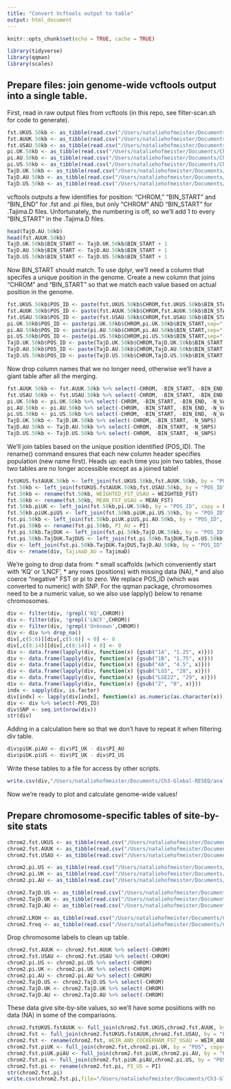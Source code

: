 ```yaml
---
title: "Convert Vcftools output to table"
output: html_document
---
```


```r
knitr::opts_chunk$set(echo = TRUE, cache = TRUE)
```

```r
library(tidyverse)
library(qqman)
library(scales)
```

## Prepare files: join genome-wide vcftools output into a single table.

First, read in raw output files from vcftools (in this repo, see filter-scan.sh for code to generate).

```r
fst.UKUS.50kb <- as_tibble(read.csv("/Users/nataliehofmeister/Documents/Ch3-Global-RESEQ/analysis/R/input/EUSTreseq_pseud_nostep_UKUS_50kb.windowed.weir.fst",sep="\t"))
fst.AUUK.50kb <- as_tibble(read.csv("/Users/nataliehofmeister/Documents/Ch3-Global-RESEQ/analysis/R/input/EUSTreseq_pseud_nostep_AUUK_50kb.windowed.weir.fst",sep="\t"))
fst.USAU.50kb <- as_tibble(read.csv("/Users/nataliehofmeister/Documents/Ch3-Global-RESEQ/analysis/R/input/EUSTreseq_pseud_nostep_AUUS_50kb.windowed.weir.fst",sep="\t"))
pi.UK.50kb <- as_tibble(read.csv("/Users/nataliehofmeister/Documents/Ch3-Global-RESEQ/analysis/R/input/EUSTreseq_pseudochrom_UK_pi_50kb.windowed.pi",sep="\t"))
pi.AU.50kb <- as_tibble(read.csv("/Users/nataliehofmeister/Documents/Ch3-Global-RESEQ/analysis/R/input/EUSTreseq_pseudochrom_AU_pi_50kb.windowed.pi",sep="\t"))
pi.US.50kb <- as_tibble(read.csv("/Users/nataliehofmeister/Documents/Ch3-Global-RESEQ/analysis/R/input/EUSTreseq_pseudochrom_US_pi_50kb.windowed.pi",sep="\t"))
TajD.UK.50kb <- as_tibble(read.csv("/Users/nataliehofmeister/Documents/Ch3-Global-RESEQ/analysis/R/input/EUSTreseq_pseudochrom_UK_TajimaD_50kb.Tajima.D",sep="\t"))
TajD.AU.50kb <- as_tibble(read.csv("/Users/nataliehofmeister/Documents/Ch3-Global-RESEQ/analysis/R/input/EUSTreseq_pseudochrom_AU_TajimaD_50kb.Tajima.D",sep="\t"))
TajD.US.50kb <- as_tibble(read.csv("/Users/nataliehofmeister/Documents/Ch3-Global-RESEQ/analysis/R/input/EUSTreseq_pseudochrom_US_TajimaD_50kb.Tajima.D",sep="\t"))
```

vcftools outputs a few identifies for position: "CHROM," "BIN_START" and "BIN_END" for .fst and .pi files, but only "CHROM" AND "BIN_START" for .Tajima.D files. Unfortunately, the numbering is off, so we'll add 1 to every "BIN_START" in the .Tajima.D files.

```r
head(TajD.AU.50kb)
head(fst.AUUK.50kb)
TajD.UK.50kb$BIN_START <- TajD.UK.50kb$BIN_START + 1
TajD.AU.50kb$BIN_START <- TajD.AU.50kb$BIN_START + 1
TajD.US.50kb$BIN_START <- TajD.US.50kb$BIN_START + 1
```

Now BIN_START should match. To use dplyr, we'll need a column that specifes a unique position in the genome. Create a new column that joins "CHROM" and "BIN_START" so that we match each value based on actual position in the genome.

```r
fst.UKUS.50kb$POS_ID <- paste(fst.UKUS.50kb$CHROM,fst.UKUS.50kb$BIN_START,sep="-")
fst.AUUK.50kb$POS_ID <- paste(fst.AUUK.50kb$CHROM,fst.AUUK.50kb$BIN_START,sep="-")
fst.USAU.50kb$POS_ID <- paste(fst.USAU.50kb$CHROM,fst.USAU.50kb$BIN_START,sep="-")
pi.UK.50kb$POS_ID <- paste(pi.UK.50kb$CHROM,pi.UK.50kb$BIN_START,sep="-")
pi.AU.50kb$POS_ID <- paste(pi.AU.50kb$CHROM,pi.AU.50kb$BIN_START,sep="-")
pi.US.50kb$POS_ID <- paste(pi.US.50kb$CHROM,pi.US.50kb$BIN_START,sep="-")
TajD.UK.50kb$POS_ID <- paste(TajD.UK.50kb$CHROM,TajD.UK.50kb$BIN_START,sep="-")
TajD.AU.50kb$POS_ID <- paste(TajD.AU.50kb$CHROM,TajD.AU.50kb$BIN_START,sep="-")
TajD.US.50kb$POS_ID <- paste(TajD.US.50kb$CHROM,TajD.US.50kb$BIN_START,sep="-")
```

Now drop column names that we no longer need, otherwise we'll have a giant table after all the merging.
```r
fst.AUUK.50kb <- fst.AUUK.50kb %>% select(-CHROM, -BIN_START, -BIN_END, -N_VARIANTS)
fst.USAU.50kb <- fst.USAU.50kb %>% select(-CHROM, -BIN_START, -BIN_END, -N_VARIANTS)
pi.UK.50kb <- pi.UK.50kb %>% select(-CHROM, -BIN_START, -BIN_END, -N_VARIANTS)
pi.AU.50kb <- pi.AU.50kb %>% select(-CHROM, -BIN_START, -BIN_END, -N_VARIANTS)
pi.US.50kb <- pi.US.50kb %>% select(-CHROM, -BIN_START, -BIN_END, -N_VARIANTS)
TajD.UK.50kb <- TajD.UK.50kb %>% select(-CHROM, -BIN_START, -N_SNPS)
TajD.AU.50kb <- TajD.AU.50kb %>% select(-CHROM, -BIN_START, -N_SNPS)
TajD.US.50kb <- TajD.US.50kb %>% select(-CHROM, -BIN_START, -N_SNPS)
```

We'll join tables based on the unique position identified (POS_ID). The rename() command ensures that each new column header specifies population (new name first). Heads up: each time you join two tables, those two tables are no longer accessible except as a joined table! 

```r
fstUKUS.fstAUUK.50kb <- left_join(fst.UKUS.50kb,fst.AUUK.50kb, by = "POS_ID", copy = FALSE, suffix=c("_UKUS","_AUUK"))
fst.50kb <- left_join(fstUKUS.fstAUUK.50kb,fst.USAU.50kb, by = "POS_ID", copy = FALSE, suffix=c("","_USAU"))
fst.50kb <- rename(fst.50kb, WEIGHTED_FST_USAU = WEIGHTED_FST)
fst.50kb <- rename(fst.50kb, MEAN_FST_USAU = MEAN_FST)
fst.50kb.piUK <- left_join(fst.50kb,pi.UK.50kb, by = "POS_ID", copy = FALSE)
fst.50kb.piUK.piUS <- left_join(fst.50kb.piUK,pi.US.50kb, by = "POS_ID", copy = FALSE,suffix=c("_UK","_US"))
fst.pi.50kb <- left_join(fst.50kb.piUK.piUS,pi.AU.50kb, by = "POS_ID", copy = FALSE)
fst.pi.50kb <- rename(fst.pi.50kb, PI_AU = PI)
fst.pi.50kb.TajDUK <- left_join(fst.pi.50kb,TajD.UK.50kb, by = "POS_ID", copy = FALSE)
fst.pi.50kb.TajDUK.TajDUS <- left_join(fst.pi.50kb.TajDUK,TajD.US.50kb, by = "POS_ID", copy = FALSE, suffix=c("_UK","_US"))
div <- left_join(fst.pi.50kb.TajDUK.TajDUS,TajD.AU.50kb, by = "POS_ID", copy = FALSE)
div <- rename(div, TajimaD_AU = TajimaD)
```

We're going to drop data from:
* small scaffolds (which conveniently start with 'KQ' or 'LNCF', 
* any rows (positions) with missing data (NA), 
* and also coerce "negative" FST or pi to zero. 
We replace POS_ID (which was converted to numeric) with SNP.
For the qqman package, chromosomes need to be a numeric value, so we also use lapply() below to rename chromosomes.
```r
div <- filter(div, !grepl('KQ',CHROM))
div <- filter(div, !grepl('LNCF',CHROM))
div <- filter(div, !grepl('Unknown',CHROM))
div <- div %>% drop_na()
div[,c(5:6)][div[,c(5:6)] < 0] <- 0
div[,c(8:14)][div[,c(8:14)] < 0] <- 0
div <- data.frame(lapply(div, function(x) {gsub("1A", "1.25", x)}))
div <- data.frame(lapply(div, function(x) {gsub("1B", "1.75", x)}))
div <- data.frame(lapply(div, function(x) {gsub("4A", "4.5", x)}))
div <- data.frame(lapply(div, function(x) {gsub("LG5", "28", x)}))
div <- data.frame(lapply(div, function(x) {gsub("LGE22", "29", x)}))
div <- data.frame(lapply(div, function(x) {gsub("Z", "0", x)}))
indx <- sapply(div, is.factor)
div[indx] <- lapply(div[indx], function(x) as.numeric(as.character(x)))
div <- div %>% select(-POS_ID)
div$SNP <- seq.int(nrow(div))
str(div)
```

Adding in a calculation here so that we don't have to repeat it when filtering div table. 
```r
div$piUK.piAU <- div$PI_UK - div$PI_AU
div$piUK.piUS <- div$PI_UK - div$PI_US
```

Write these tables to a file for access by other scripts.
```r
write.csv(div,"/Users/nataliehofmeister/Documents/Ch3-Global-RESEQ/analysis/R/GenomeScanInput.inclInvariant.csv")
```

Now we're ready to plot and calculate genome-wide values!


## Prepare chromosome-specific tables of site-by-site stats

```r

chrom2.fst.UKUS <- as_tibble(read.csv("/Users/nataliehofmeister/Documents/Ch3-Global-RESEQ/analysis/R/input/chrom2/chrom2.peak.USUK.weir.fst",sep="\t",row.names = NULL)) 
chrom2.fst.AUUK <- as_tibble(read.csv("/Users/nataliehofmeister/Documents/Ch3-Global-RESEQ/analysis/R/input/chrom2/chrom2.peak.AUUK.weir.fst",sep="\t",row.names = NULL)) 
chrom2.fst.USAU <- as_tibble(read.csv("/Users/nataliehofmeister/Documents/Ch3-Global-RESEQ/analysis/R/input/chrom2/chrom2.peak.USAU.weir.fst",sep="\t",row.names = NULL)) 

chrom2.pi.US <- as_tibble(read.csv("/Users/nataliehofmeister/Documents/Ch3-Global-RESEQ/analysis/R/input/chrom2/chrom2.peak.SitePi.US.sites.pi",sep="\t",row.names = NULL)) 
chrom2.pi.UK <- as_tibble(read.csv("/Users/nataliehofmeister/Documents/Ch3-Global-RESEQ/analysis/R/input/chrom2/chrom2.peak.SitePi.UK.sites.pi",sep="\t",row.names = NULL)) 
chrom2.pi.AU <- as_tibble(read.csv("/Users/nataliehofmeister/Documents/Ch3-Global-RESEQ/analysis/R/input/chrom2/chrom2.peak.SitePi.AU.sites.pi",sep="\t",row.names = NULL)) 

chrom2.TajD.US <- as_tibble(read.csv("/Users/nataliehofmeister/Documents/Ch3-Global-RESEQ/analysis/R/input/chrom2/chrom2.peak.TajimaD.US.Tajima.D",sep="\t",row.names = NULL)) 
chrom2.TajD.UK <- as_tibble(read.csv("/Users/nataliehofmeister/Documents/Ch3-Global-RESEQ/analysis/R/input/chrom2/chrom2.peak.TajimaD.UK.Tajima.D",sep="\t",row.names = NULL)) 
chrom2.TajD.AU <- as_tibble(read.csv("/Users/nataliehofmeister/Documents/Ch3-Global-RESEQ/analysis/R/input/chrom2/chrom2.peak.TajimaD.AU.Tajima.D",sep="\t",row.names = NULL)) 

chrom2.LROH <- as_tibble(read.csv("/Users/nataliehofmeister/Documents/Ch3-Global-RESEQ/analysis/R/input/chrom2/chrom2.peak.LROH",sep="\t",row.names = NULL)) 
chrom2.freq <- as_tibble(read.csv("/Users/nataliehofmeister/Documents/Ch3-Global-RESEQ/analysis/R/input/chrom2/chrom2.peak.frq",sep="\t",row.names = NULL)) 

```

Drop chromosome labels to clean up table.
```r
chrom2.fst.AUUK <- chrom2.fst.AUUK %>% select(-CHROM)
chrom2.fst.USAU <- chrom2.fst.USAU %>% select(-CHROM)
chrom2.pi.US <- chrom2.pi.US %>% select(-CHROM)
chrom2.pi.UK <- chrom2.pi.UK %>% select(-CHROM)
chrom2.pi.AU <- chrom2.pi.AU %>% select(-CHROM)
chrom2.TajD.US <- chrom2.TajD.US %>% select(-CHROM)
chrom2.TajD.UK <- chrom2.TajD.UK %>% select(-CHROM)
chrom2.TajD.AU <- chrom2.TajD.AU %>% select(-CHROM)
```

These data give site-by-site values, so we'll have some posiitions with no data (NA) in some of the comparisons.
```r
chrom2.fstUKUS.fstAUUK <- full_join(chrom2.fst.UKUS,chrom2.fst.AUUK, by = "POS", copy = FALSE, suffix=c("_UKUS","_AUUK"))
chrom2.fst <- full_join(chrom2.fstUKUS.fstAUUK,chrom2.fst.USAU, by = "POS", copy = FALSE, suffix=c("","_USAU"))
chrom2.fst <- rename(chrom2.fst, WEIR_AND_COCKERHAM_FST_USAU = WEIR_AND_COCKERHAM_FST)
chrom2.fst.piUK <- full_join(chrom2.fst,chrom2.pi.UK, by = "POS", copy=FALSE)
chrom2.fst.piUK.piAU <- full_join(chrom2.fst.piUK,chrom2.pi.AU, by = "POS", copy=FALSE,suffix=c("_UK","_AU"))
chrom2.fst.pi <- full_join(chrom2.fst.piUK.piAU,chrom2.pi.US, by = "POS", copy=FALSE)
chrom2.fst.pi <- rename(chrom2.fst.pi, PI_US = PI)
str(chrom2.fst.pi)
write.csv(chrom2.fst.pi,file="/Users/nataliehofmeister/Documents/Ch3-Global-RESEQ/analysis/R/input/chrom2/chrom2.SiteStats.csv")
```

